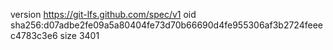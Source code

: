 version https://git-lfs.github.com/spec/v1
oid sha256:d07adbe2fe09a5a80404fe73d70b66690d4fe955306af3b2724feeec4783c3e6
size 3401

